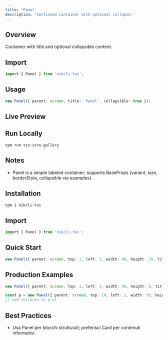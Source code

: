 ```yaml
---
title: 'Panel'
description: 'Sectioned container with optional collapse.'
---
```


## Overview

Container with title and optional collapsible content.

## Import

```ts
import { Panel } from 'nikcli-tui';
```

## Usage

```ts
new Panel({ parent: screen, title: 'Panel', collapsible: true });
```

## Live Preview

<Snippet file="previews/panel.mdx" />

## Run Locally

`npm run tsx:core-gallery`

## Notes

- Panel is a simple labeled container; supports BaseProps (variant, size, borderStyle, collapsible via examples).

## Installation

```bash
npm i nikcli-tui
```

## Import

```ts
import { Panel } from 'nikcli-tui';
```

## Quick Start

```ts
new Panel({ parent: screen, top: 1, left: 2, width: 40, height: 10, title: 'Panel', collapsible: true });
```

## Production Examples

<CodeGroup>

```typescript
new Panel({ parent: screen, top: 1, left: 2, width: 40, height: 8, title: 'Info' });
```

```typescript
const p = new Panel({ parent: screen, top: 10, left: 2, width: 50, height: 12, title: 'Data' });
// add children to p.el
```

</CodeGroup>

## Best Practices

- Usa Panel per blocchi strutturali; preferisci Card per contenuti informativi.
